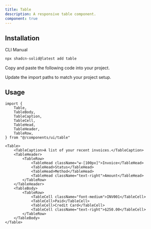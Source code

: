 ```yaml
---
title: Table
description: A responsive table component.
component: true
---
```


<ComponentPreview name="table-demo" />

## Installation

<Tabs defaultValue="cli">

<TabsList>
    <TabsTrigger value="cli">CLI</TabsTrigger>
    <TabsTrigger value="manual">Manual</TabsTrigger>
    <TabsIndicator class="bg-primary" />
</TabsList>

<TabsContent value="cli">

```bash
npx shadcn-solid@latest add table
```

</TabsContent>

<TabsContent value="manual">

<Steps>

<Step>Copy and paste the following code into your project.</Step>

<ComponentSource name="table" />

<Step>Update the import paths to match your project setup.</Step>

</Steps>

</TabsContent>

</Tabs>

## Usage

```tsx
import {
    Table,
    TableBody,
    TableCaption,
    TableCell,
    TableHead,
    TableHeader,
    TableRow,
} from "@/components/ui/table"
```

```tsx
<Table>
    <TableCaption>A list of your recent invoices.</TableCaption>
    <TableHeader>
        <TableRow>
            <TableHead className="w-[100px]">Invoice</TableHead>
            <TableHead>Status</TableHead>
            <TableHead>Method</TableHead>
            <TableHead className="text-right">Amount</TableHead>
        </TableRow>
    </TableHeader>
    <TableBody>
        <TableRow>
            <TableCell className="font-medium">INV001</TableCell>
            <TableCell>Paid</TableCell>
            <TableCell>Credit Card</TableCell>
            <TableCell className="text-right">$250.00</TableCell>
        </TableRow>
    </TableBody>
</Table>
```

